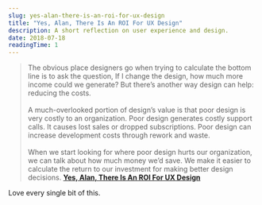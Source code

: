 ```yaml
---
slug: yes-alan-there-is-an-roi-for-ux-design
title: "Yes, Alan, There Is An ROI For UX Design"
description: A short reflection on user experience and design.
date: 2018-07-18
readingTime: 1
---
```


>The obvious place designers go when trying to calculate the bottom line is to ask the question, If I change the design, how much more income could we generate? But there’s another way design can help: reducing the costs.
<br /><br />
A much-overlooked portion of design’s value is that poor design is very costly to an organization. Poor design generates costly support calls. It causes lost sales or dropped subscriptions. Poor design can increase development costs through rework and waste.
<br /><br />
When we start looking for where poor design hurts our organization, we can talk about how much money we’d save. We make it easier to calculate the return to our investment for making better design decisions.
**<a href="https://articles.uie.com/yes-alan-there-is-an-roi-for-ux-design/">Yes, Alan, There Is An ROI For UX Design</a>**

Love every single bit of this.